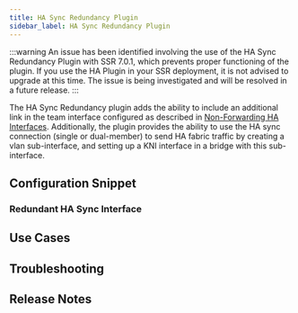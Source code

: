 ```yaml
---
title: HA Sync Redundancy Plugin
sidebar_label: HA Sync Redundancy Plugin
---
```


:::warning
An issue has been identified involving the use of the HA Sync Redundancy Plugin with SSR 7.0.1, which prevents proper functioning of the plugin. If you use the HA Plugin in your SSR deployment, it is not advised to upgrade at this time. The issue is being investigated and will be resolved in a future release.
:::



The HA Sync Redundancy plugin adds the ability to include an additional link in the team interface configured as described in [Non-Forwarding HA Interfaces](config_non_forwarding_ha_interfaces.md). Additionally, the plugin provides the ability to use the HA sync connection (single or dual-member) to send HA fabric traffic by creating a vlan sub-interface, and setting up a KNI interface in a bridge with this sub-interface.

## Configuration Snippet

### Redundant HA Sync Interface
<RedundantHASync/> 

## Use Cases
<HASyncUseCases/>

## Troubleshooting
<HASyncTroubleshoot/>

## Release Notes
<HASyncReleaseNotes/>
